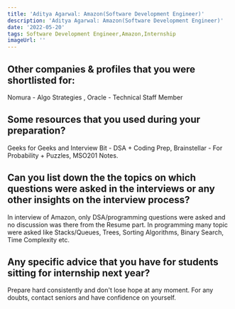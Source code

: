 ```yaml
---
title: 'Aditya Agarwal: Amazon(Software Development Engineer)'
description: 'Aditya Agarwal: Amazon(Software Development Engineer)'
date: '2022-05-20'
tags: Software Development Engineer,Amazon,Internship
imageUrl: ''
---
```


## Other companies & profiles that you were shortlisted for:
Nomura - Algo Strategies , Oracle - Technical Staff Member

## Some resources that you used during your preparation?
Geeks for Geeks and Interview Bit - DSA + Coding Prep, Brainstellar - For Probability + Puzzles, MSO201 Notes.

## Can you list down the the topics on which questions were asked in the interviews or any other insights on the interview process?
In interview of Amazon, only DSA/programming questions were asked and no discussion was there from the Resume part. In programming many topic were asked like Stacks/Queues, Trees, Sorting Algorithms, Binary Search, Time Complexity etc.

## Any specific advice that you have for students sitting for internship next year?
Prepare hard consistently and don't lose hope at any moment. For any doubts, contact seniors and have confidence on yourself.

